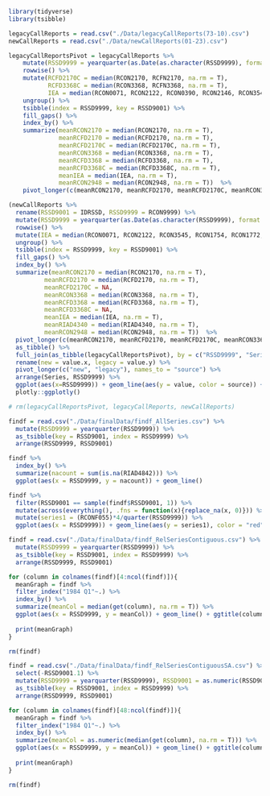 

```r
library(tidyverse)
library(tsibble)
```

```r

legacyCallReports = read.csv("./Data/legacyCallReports(73-10).csv")
newCallReports = read.csv("./Data/newCallReports(01-23).csv")

legacyCallReportsPivot = legacyCallReports %>%
    mutate(RSSD9999 = yearquarter(as.Date(as.character(RSSD9999), format = "%Y%m%d"))) %>%
    rowwise() %>%
    mutate(RCFD2170C = median(RCON2170, RCFN2170, na.rm = T), 
           RCFD3368C = median(RCON3368, RCFN3368, na.rm = T), 
           IEA = median(RCON0071, RCON2122, RCON0390, RCON2146, RCON3545, RCON1754, RCON1772, RCON1350, RCONB987, RCONB989, na.rm = T)) %>%
    ungroup() %>%
    tsibble(index = RSSD9999, key = RSSD9001) %>%
    fill_gaps() %>%
    index_by() %>%
    summarize(meanRCON2170 = median(RCON2170, na.rm = T), 
              meanRCFD2170 = median(RCFD2170, na.rm = T),
              meanRCFD2170C = median(RCFD2170C, na.rm = T),
              meanRCON3368 = median(RCON3368, na.rm = T),
              meanRCFD3368 = median(RCFD3368, na.rm = T),
              meanRCFD3368C = median(RCFD3368C, na.rm = T),
              meanIEA = median(IEA, na.rm = T),
              meanRCON2948 = median(RCON2948, na.rm = T))  %>%
    pivot_longer(c(meanRCON2170, meanRCFD2170, meanRCFD2170C, meanRCON3368, meanRCFD3368, meanRCFD3368C, meanIEA, meanRCON2948), "Series")

(newCallReports %>%
  rename(RSSD9001 = IDRSSD, RSSD9999 = RCON9999) %>%
  mutate(RSSD9999 = yearquarter(as.Date(as.character(RSSD9999), format = "%Y%m%d"))) %>%
  rowwise() %>%
  mutate(IEA = median(RCON0071, RCON2122, RCON3545, RCON1754, RCON1772, RCON1350, RCONB987, RCONB989, na.rm = T)) %>%
  ungroup() %>%
  tsibble(index = RSSD9999, key = RSSD9001) %>%
  fill_gaps() %>%
  index_by() %>%
  summarize(meanRCON2170 = median(RCON2170, na.rm = T), 
          meanRCFD2170 = median(RCFD2170, na.rm = T),
          meanRCFD2170C = NA,
          meanRCON3368 = median(RCON3368, na.rm = T),
          meanRCFD3368 = median(RCFD3368, na.rm = T),
          meanRCFD3368C = NA,
          meanIEA = median(IEA, na.rm = T),
          meanRIAD4340 = median(RIAD4340, na.rm = T),
          meanRCON2948 = median(RCON2948, na.rm = T))  %>%
  pivot_longer(c(meanRCON2170, meanRCFD2170, meanRCFD2170C, meanRCON3368, meanRCFD3368, meanRCFD3368C, meanIEA, meanRCON2948), "Series") %>%
  as_tibble() %>%
  full_join(as_tibble(legacyCallReportsPivot), by = c("RSSD9999", "Series")) %>%
  rename(new = value.x, legacy = value.y) %>%
  pivot_longer(c("new", "legacy"), names_to = "source") %>%
  arrange(Series, RSSD9999) %>%
  ggplot(aes(x=RSSD9999)) + geom_line(aes(y = value, color = source)) + facet_wrap(~ Series, ncol = 2, scales = "free")) %>%
  plotly::ggplotly()

# rm(legacyCallReportsPivot, legacyCallReports, newCallReports)
```

```r
findf = read.csv("./Data/finalData/findf_AllSeries.csv") %>%
  mutate(RSSD9999 = yearquarter(RSSD9999)) %>%
  as_tsibble(key = RSSD9001, index = RSSD9999) %>%
  arrange(RSSD9999, RSSD9001)

findf %>%
  index_by() %>%
  summarize(nacount = sum(is.na(RIAD4842))) %>%
  ggplot(aes(x = RSSD9999, y = nacount)) + geom_line()

findf %>%
  filter(RSSD9001 == sample(findf$RSSD9001, 1)) %>%
  mutate(across(everything(), .fns = function(x){replace_na(x, 0)})) %>%
  mutate(series1 = (RCONF055)*4/quarter(RSSD9999)) %>%
  ggplot(aes(x = RSSD9999)) + geom_line(aes(y = series1), color = "red")

```

```r
findf = read.csv("./Data/finalData/findf_RelSeriesContiguous.csv") %>%
  mutate(RSSD9999 = yearquarter(RSSD9999)) %>%
  as_tsibble(key = RSSD9001, index = RSSD9999) %>%
  arrange(RSSD9999, RSSD9001)

for (column in colnames(findf)[4:ncol(findf)]){
  meanGraph = findf %>%
  filter_index("1984 Q1"~.) %>%
  index_by() %>%
  summarize(meanCol = median(get(column), na.rm = T)) %>%
  ggplot(aes(x = RSSD9999, y = meanCol)) + geom_line() + ggtitle(column) + theme_classic()
  
  print(meanGraph)
}

rm(findf)

```


```r

findf = read.csv("./Data/finalData/findf_RelSeriesContiguousSA.csv") %>%
  select(-RSSD9001.1) %>%
  mutate(RSSD9999 = yearquarter(RSSD9999), RSSD9001 = as.numeric(RSSD9001)) %>%
  as_tsibble(key = RSSD9001, index = RSSD9999) %>%
  arrange(RSSD9999, RSSD9001)

for (column in colnames(findf)[48:ncol(findf)]){
  meanGraph = findf %>%
  filter_index("1984 Q1"~.) %>%
  index_by() %>%
  summarize(meanCol = as.numeric(median(get(column), na.rm = T))) %>%
  ggplot(aes(x = RSSD9999, y = meanCol)) + geom_line() + ggtitle(column) + theme_classic()
  
  print(meanGraph)
}

rm(findf)

```



